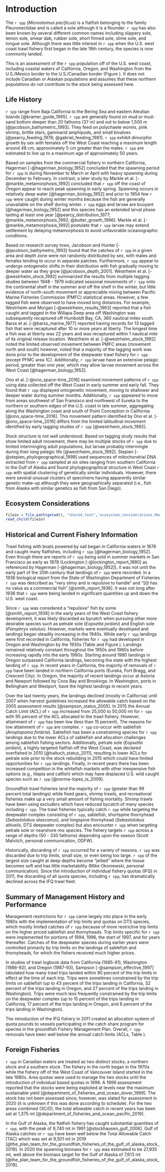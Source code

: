 # Introduction

The `r spp` (_Microstomus pacificus_) is a flatfish belonging to the family Pleuronectidae and is called a sole although it is a flounder.  `r spp` has also been known by several different common names including slippery sole, lemon sole, smear dab, rubber sole, short finned sole, slime sole, and tongue sole.  Although there was little interest in `r spp` when the U.S. west coast trawl fishery first began in the late 19th century, the species is now commonly landed.

This is an assessment of the `r spp` population off of the U.S. west coast, including coastal waters of California, Oregon, and Washington from the U.S./Mexico border to the U.S./Canadian border (Figure \ref{fig:map}).  It does not include Canadian or Alaskan populations and assumes that these northern populations do not contribute to the stock being assessed here.


## Life History

`r spp` range from Baja California to the Bering Sea and eastern Aleutian Islands [@kramer_guide_1995]. `r spp` are generally found on mud or mud-sand bottom deeper than 20 fathoms (37 m) and out to below 1,500 m [@jacobson_bathymetric_1993]. They feed on polychaete worms, pink shrimp, brittle stars, gammarid amphipods, and small bivalves [@pearcy_feeding_1978; @gabriel_feeding_1981].  `r spp` exhibit dimorphic growth by sex with females off the West Coast reaching a maximum length around 48 cm, approximately 5 cm greater than the males. `r spp` are estimated to live up to a maximum age of approximately 50 years.

Based on samples from the commercial fishery in northern California, Hagerman [-@hagerman_biology_1952] concluded that the spawning period for `r spp` is during November to March or April with heavy spawning during December to February.  In contrast, a later study by Markle et al. [-@markle_metamorphosis_1992] concluded that `r spp` off the coast of Oregon appear to reach peak spawning in early spring. Spawning occurs in relatively deep water [@hagerman_biology_1952] and prior to 1954 few `r spp` were caught during winter months because the fish are generally unavailable on the shelf during winter.  `r spp` eggs and larvae are buoyant [@hagerman_biology_1952] and this species has an extended larval phase lasting at least one year [@pearcy_distribution_1977; @markle_metamorphosis_1992; @butler_growth_1996].  Markle et al. [-@markle_metamorphosis_1992] postulate that `r spp` larvae may extend settlement by delaying metamorphosis to avoid unfavorable oceanographic conditions.  

Based on research survey tows, Jacobson and Hunter [-@jacobson_bathymetric_1993] found that the catches of `r spp` in a given area and depth zone were not randomly distributed by sex, with males and females tending to occur in separate patches. Furthermore, `r spp` appear to undergo ontogenetic shifts in their distribution with fish gradually moving to deeper water as they grow [@jacobson_depth_2001].  Westrheim et al. [-@westrheim_stock_1992] summarized the results from multiple tagging studies between 1948 - 1979 indicated seasonal movements of `r spp` onto the continental shelf in the summer and off the shelf in the winter, but little evidence of north-south movement or appreciable mixing between Pacific Marine Fisheries Commission (PMFC) statistical areas. However, a few tagged fish were observed to have moved long distances. For example, Westrheim and Morgan [-@westrheim_results_1963] reported that a fish caught and tagged in the Willapa Deep area off Washington was subsequently recaptured off Humboldt Bay, CA, 360 nautical miles south.  Barss et al. [-@barss_marine_1977] reported having records for 13 tagged fish that were recaptured after 10 or more years at liberty. The longest time a fish was at liberty was 22 years and was recaptured within 1 nautical mile of its original release location. Westrheim et al. [-@westrheim_stock_1992] noted the limited observed movement between PMFC areas (movement north and south) however, noted that a majority of the tagging work was done prior to the development of the deepwater trawl fishery for `r spp` (except PFMC area 1C).  Additionally, `r spp` larvae have an extensive pelagic period, greater than one year, which may allow larvae movement across the West Coast [@hagerman_biology_1952].

Ono et al. [-@ono_space-time_2016] examined movement patterns of `r spp` using \Gls{s-wcgbt} data collected off the West Coast in early summer and early fall. They found that `r spp` displayed ontogenetic movement, moving to shallower and deeper water during summer months. Additionally, `r spp` appeared to move from areas southwest of San Fransisco and northwest of Eureka to the northern or southern edges of the U.S. coast in late summer, aggregating along the Washington coast and south of Point Conception in California [@ono_space-time_2016]. This movement pattern identified by Ono et al. [-@ono_space-time_2016] differs from the limited latitudinal movement identified by early tagging studies of `r spp` [@westrheim_stock_1992].

Stock structure is not well understood. Based on tagging study results that show limited adult movement, there may be multiple stocks of `r spp` due to limited intermingling adult populations, but larvae probably intermingle during their long pelagic life [@westrheim_stock_1992].  Stepien [-@stepien_phylogeographical_1999] used sequences of mitochondrial DNA extracted from `r spp` sampled at six sites ranging from southern California to the Gulf of Alaska and found phylogeographical structure in West Coast `r spp` with spatial clustering of genetically similar individuals. However, there were several unusual clusters of specimens having apparently similar genetic make-up although they were geographically separated (i.e., fish from Alaska with similar genetics as fish from San Diego). 

## Ecosystem Considerations

```r
filein = file.path(getwd(), "shared_text",'ecosystem_considerations.Rmd')
read_child(filein)
```  

## Historical and Current Fishery Information

Trawl fishing with boats powered by sail began in California waters in 1876 and caught many flatfishes, including `r spp` [@hagerman_biology_1952].  Even though there are reports of `r spp` being sold in summer markets in San Francisco as early as 1878 (Lockington [-@lockington_report_1880] as referenced by Hagerman [-@hagerman_biology_1952]), it was not until the early part of the 20th century that landings of `r spp` were recorded.  In a 1936 biological report from the State of Washington Department of Fisheries `r spp` was described as "very slimy and is repulsive to handle" and "[i]t has no value as a commercial fish" [@smith_report_1936]. It was not long after 1936 that `r spp` were being landed in significant quantities up and down the U.S. west coast.  

Since `r spp` was considered a "repulsive" fish by some [@smith_report_1936] in the early years of the West Coast fishery development, it was likely discarded as bycatch when pursuing other more desirable species such as petrale sole (_Eopsetta jordani_) and English sole (_Parophrys vetulus_). However, markets were eventually developed and landings began steadily increasing in the 1940s. While early `r spp` landings were first recorded in California, fisheries for `r spp` had developed in Oregon and Washington by the 1930s  (Table \ref{tab:allcatches} and Figure \ref{fig:catch}). Landings remained relatively constant throughout the 1950s and 1960s before increasing rapidly into the early 1990s.  Starting around 1980 landings in Oregon surpassed California landings, becoming the state with the highest landing of `r spp`. In recent years in California, the majority of removals of `r spp` have been landed in northern California ports (Eureka, Fort Bragg, and Crescent City). In Oregon, the majority of recent landings occur at Astoria and Newport followed by Coos Bay and Brookings. In Washington, ports in Bellingham and Westport, have the highest landings in recent years.

Over the last twenty years, the landings declined (mostly in California) until 2007 when harvest guidelines increased the allowable catch based on the 2005 assessment results [@sampson_status_2005].  In 2015 the  Annual Catch Limit (ACL) of `r spp` increased from 25,000 to 50,000 mt for `r spp` with 95 percent of the ACL allocated to the trawl fishery. However, attainment of `r spp` has been low (less than 15 percent). The reasons for low attainment of `r spp` are complex. `r spp` co-occur with sablefish (_Anoplopoma fimbria_). Sablefish has been a constraining species for `r spp` landings due to the lower ACLs of sablefish and allocation challenges among sablefish fishing sectors. Additionally, petrale sole (_Eopsetta jordani_), a highly targeted flatfish off the West Coast, was declared overfished in 2010 [@haltuch_status_2011], resulting in lower ACLs for petrale sole prior to the stock rebuilding in 2015 which could have limited opportunities for `r spp` landings. Finally, in recent years there has been increased competition in the whitefish markets with other inexpensive fish options (e.g., tilapia and catfish) which may have displaced U.S. wild caught species such as `r spp` [@norma-lopez_is_2009]. 

Groundfish trawl fisheries land the majority of `r spp` (greater than 99 percent total landings) while fixed gears, shrimp trawls, and recreational fisheries make up a very small amount of fishing mortality. Shrimp trawls have been using excluders which have reduced bycatch of many species including `r spp`. The trawl fisheries typically catch `r spp` while targeting the deepwater complex consisting of `r spp`, sablefish, shortspine thornyhead (_Sebastolobus alascanus_), and longspine thornyhead (_Sebastolobus altivelis_, DTS deepwater complex) but also encounter `r spp` when targeting petrale sole or nearshore mix species. The fishery targets `r spp` across a range of depths (50 - 330 fathoms) depending upon the season (Scott Malvitch, personal communication, ODFW).  

Historically, discarding of `r spp` occurred for a variety of reasons. `r spp` was discarded due to trip limits, small size, or even being too large. `r spp` of the largest size caught at deep depths  become "jellied" where the tissue becomes soft and has little marketability (Mike Okoniewski, personal communication). Since the introduction of individual fishery quotas (IFQ) in 2011, the discarding of all quota species, including `r spp`, has dramatically declined across the IFQ trawl fleet.  

## Summary of Management History and Performance

Management restrictions for `r spp` came largely into place in the early 1980s with the implementation of trip limits and quotas on DTS species, which mostly limited catches of `r spp` because of more restrictive trip limits on the higher priced sablefish and thornyheads. Trip limits specific for `r spp` were implemented for portions of 1994, 1996, the start of 1997, and for years thereafter. Catches of the deepwater species during earlier years were controlled primarily by trip limits on the landings of sablefish and thornyheads, for which the fishers received much higher prices. 

In studies of trawl logbook data from California (1985-91), Washington (1986-92), and Oregon (1987-93), Sampson [-@sampson_effective_1997] tabulated how many trawl trips landed within 90 percent of the trip limits in effect at the time of each trip. Trips were sometimes constrained by the trip limits on sablefish (up to 43 percent of the trips landing in California, 32 percent of the trips landing in Oregon, and 27 percent of the trips landing in Washington). Trips were much less frequently constrained by the trip limits on the deepwater complex (up to 15 percent of the trips landing in California, 17 percent of the trips landing in Oregon, and 8 percent of the trips landing in Washington).

The introduction of the IFQ fishery in 2011 created an allocation system of quota pounds to vessels participating in the catch share program for species in the groundfish Fishery Management Plan. Overall, `r spp` removals have been well below the annual catch limits (ACLs, Table \ref{tab:ofl}).

## Foreign Fisheries

`r spp` in Canadian waters are treated as two distinct stocks; a northern stock and a southern stock.  The fishery in the north began in the 1970s while the fishery off of the West Coast of Vancouver Island started in the late 1980s. Area quotas were used to manage the two stocks until the introduction of individual based quotas in 1996. A 1999 assessment reported that the stocks were being exploited at levels near the maximum sustainable yield [@department_of_fisheries_and_ocean_dover_1999]. The stock has not been assessed since; however, was slated for assessment in 2020 (it is unknown if this was done according to schedule). For the two areas combined (3C/D), the total allowable catch in recent years has been set at 1,375 mt [@department_of_fisheries_and_ocean_pacific_2019].

In the Gulf of Alaska, the flatfish fishery has caught substantial quantities of `r spp`, with the peak of 9,740 mt in 1991 [@stockhausen_gulf_2006]. Gulf of Alaska catches or `r spp` have been well below the Total Allowable Catch (TAC) which was set at 9,501 mt in 2019 [@the_plan_team_for_the_groundfish_fisheries_of_the_gulf_of_alaska_stock_2019]. In 2020 the spawning biomass for `r spp` was estimated to be 27,935 mt, well above the biomass target for the Gulf of Alaska of 7,613 mt [@the_plan_team_for_the_groundfish_fisheries_of_the_gulf_of_alaska_stock_2019].  



